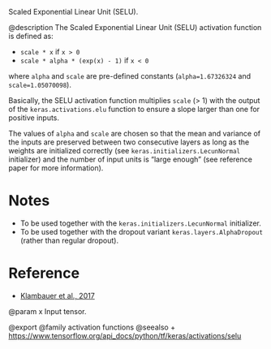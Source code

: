 Scaled Exponential Linear Unit (SELU).

@description
The Scaled Exponential Linear Unit (SELU) activation function is defined as:

- `scale * x` if `x > 0`
- `scale * alpha * (exp(x) - 1)` if `x < 0`

where `alpha` and `scale` are pre-defined constants
(`alpha=1.67326324` and `scale=1.05070098`).

Basically, the SELU activation function multiplies `scale` (> 1) with the
output of the `keras.activations.elu` function to ensure a slope larger
than one for positive inputs.

The values of `alpha` and `scale` are
chosen so that the mean and variance of the inputs are preserved
between two consecutive layers as long as the weights are initialized
correctly (see `keras.initializers.LecunNormal` initializer)
and the number of input units is "large enough"
(see reference paper for more information).

# Notes
- To be used together with the
    `keras.initializers.LecunNormal` initializer.
- To be used together with the dropout variant
    `keras.layers.AlphaDropout` (rather than regular dropout).

# Reference
- [Klambauer et al., 2017](https://arxiv.org/abs/1706.02515)

@param x Input tensor.

@export
@family activation functions
@seealso
+ <https://www.tensorflow.org/api_docs/python/tf/keras/activations/selu>
